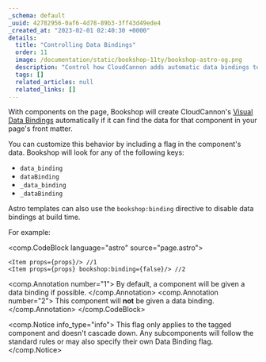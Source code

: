 ```yaml
---
_schema: default
_uuid: 42782956-0af6-4d78-89b3-3ff43d49ede4
_created_at: "2023-02-01 02:40:30 +0000"
details:
  title: "Controlling Data Bindings"
  order: 11
  image: /documentation/static/bookshop-11ty/bookshop-astro-og.png
  description: "Control how CloudCannon adds automatic data bindings to your components"
  tags: []
  related_articles: null
  related_links: []
---
```


With components on the page, Bookshop will create CloudCannon's
[Visual Data Bindings](https://cloudcannon.com/documentation/articles/what-are-visual-data-bindings/) automatically
if it can find the data for that component in your page's front matter.

You can customize this behavior by including a flag in the component's data. Bookshop will look for any of the following keys:

- `data_binding`
- `dataBinding`
- `_data_binding`
- `_dataBinding`

Astro templates can also use the `bookshop:binding` directive to disable data bindings at build time.

For example:

<comp.CodeBlock language="astro" source="page.astro">
```
<Item props={props}/> //1
<Item props={props} bookshop:binding={false}/> //2
```
<comp.Annotation number="1">
  By default, a component will be given a data binding if possible.
</comp.Annotation>
<comp.Annotation number="2">
  This component will **not** be given a data binding.
</comp.Annotation>
</comp.CodeBlock>

<comp.Notice info_type="info">
  This flag only applies to the tagged component and doesn't cascade 
  down. Any subcomponents will follow the standard rules or may also 
  specify their own Data Binding flag.
</comp.Notice>

